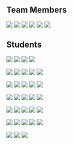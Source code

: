 ## Team Members

![](/docs/images/persons/kai_grunert.png)
![](/docs/images/persons/kai_rohwer.jpg)
![](/docs/images/persons/elitsa_pankovska.jpg)
![](/docs/images/persons/janis_joderishoferi.jpg)
![](/docs/images/persons/lucas_gold.jpeg)
![](/docs/images/persons/kevin_hertwig.jpeg)

## Students

![](/docs/images/persons/a-woman.png)
![](/docs/images/persons/a-man.png)
![](/docs/images/persons/a-woman.png)
![](/docs/images/persons/a-man.png)

![](/docs/images/persons/pascalis_maschke.png)
![](/docs/images/persons/manuel_henke.jpg)
![](/docs/images/persons/muhammad_abdullah.jpg)
![](/docs/images/persons/pavel_dykmann.jpg)
![](/docs/images/persons/phuong_anh.jpg)

![](/docs/images/persons/ziyang_li.jpg)
![](/docs/images/persons/Abdullah_Malik.jpg)
![](/docs/images/persons/imke_dungs.jpg)
![](/docs/images/persons/linus_pfoch.jpg)
![](/docs/images/persons/santhos_santhanakrishnan.jpg)

![](/docs/images/persons/paul_bahmann.jpg)
![](/docs/images/persons/juri_alexander.jpg)
![](/docs/images/persons/tomasz_tkaczyk.jpg)
![](/docs/images/persons/cihan_tas.png)
![](/docs/images/persons/beriwan_tepe.jpg)

![](/docs/images/persons/yannick_milhahn.jpg)
![](/docs/images/persons/konstanze_segner.jpg)
![](/docs/images/persons/roman_tayupov.jpg)
![](/docs/images/persons/cemre_yuksel.jpg)
![](/docs/images/persons/alessandro_schneider.jpg)

![](/docs/images/persons/alexander_zoubarev.jpg)
![](/docs/images/persons/victor_purolnik.jpeg)
![](/docs/images/persons/ester_cheynubrata.jpg)
![](/docs/images/persons/tarek_higazi.jpg)
![](/docs/images/persons/a-man.png)

![](/docs/images/persons/michael_narodovitch.jpg)
![](/docs/images/persons/a-woman.png)
![](/docs/images/persons/rudresha_gulaganjihalli_parameshappa.jpg)
